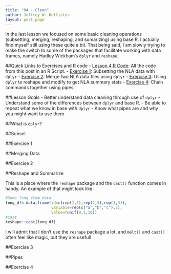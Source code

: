 ```yaml
---
title: "04 - Clean"
author: Jeffrey W. Hollister
layout: post_page
---
```

In the last lesson we focused on some basic cleaning operations (subsetting, merging, reshaping, and sumarizing) using base R.  I actually find myself still using these quite a bit.  That being said, I am slowly trying to make the switch to some of the packages that facilitate working with data frames, namely Hadley Wickham's `dplyr` and `reshape`. 

##Quick Links to Exercises and R code
- [Lesson 4 R Code](/gedr/rmd_posts/2015-01-14-04-Clean.R): All the code from this post in an R Script.
- [Exercise 1](#exercise-1): Subsetting the NLA data with `dplyr`
- [Exercise 2](#exercise-2): Merge two NLA data files using `dplyr`
- [Exercise 3](#exercise-3): Using `dplyr` to reshape and modify to get NLA summary stats
- [Exercise 4](#exercise-4): Chain commands together using pipes.

##Lesson Goals
- Better understand data cleaning through use of `dplyr`
- Understand some of the differences between `dplyr` and base R.
- Be able to repeat what we know in base with `dplyr`
- Know what pipes are and why you might want to use them

##What is `dplyr`? 

##Subset

##Exercise 1

##Merging Data

##Exercise 2

##Reshape and Summarize

This is a place where the `reshape` package and the `cast()` function comes in handy.   An example of that might look like:

```r
#Some long from data
long_df<-data.frame(id=c(rep(1,3),rep(2,3),rep(3,3)),
                    variable=rep(c("a","b","c"),3),
                    value=runif(9,1,10))
#cast
reshape::cast(long_df)
```

I will admit that I don't use the `reshape` package a lot, and `melt()` and `cast()` often feel like magic, but they are useful!

##Exercise 3

##Pipes

##Exercise 4
